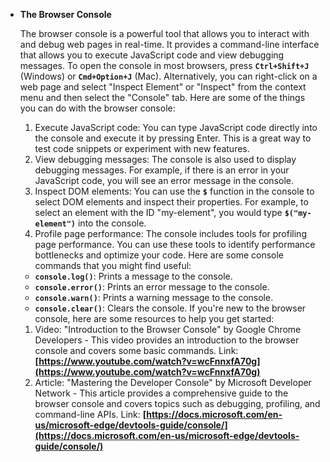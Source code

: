 - **The Browser Console**

  The browser console is a powerful tool that allows you to interact with and debug web pages in real-time. It provides a command-line interface that allows you to execute JavaScript code and view debugging messages.
  To open the console in most browsers, press **`Ctrl+Shift+J`** (Windows) or **`Cmd+Option+J`** (Mac). Alternatively, you can right-click on a web page and select "Inspect Element" or "Inspect" from the context menu and then select the "Console" tab.
  Here are some of the things you can do with the browser console:

  1. Execute JavaScript code: You can type JavaScript code directly into the console and execute it by pressing Enter. This is a great way to test code snippets or experiment with new features.
  2. View debugging messages: The console is also used to display debugging messages. For example, if there is an error in your JavaScript code, you will see an error message in the console.
  3. Inspect DOM elements: You can use the **`$`** function in the console to select DOM elements and inspect their properties. For example, to select an element with the ID "my-element", you would type **`$("my-element")`** into the console.
  4. Profile page performance: The console includes tools for profiling page performance. You can use these tools to identify performance bottlenecks and optimize your code.
     Here are some console commands that you might find useful:

  - **`console.log()`**: Prints a message to the console.
  - **`console.error()`**: Prints an error message to the console.
  - **`console.warn()`**: Prints a warning message to the console.
  - **`console.clear()`**: Clears the console.
    If you're new to the browser console, here are some resources to help you get started:

  1. Video: "Introduction to the Browser Console" by Google Chrome Developers - This video provides an introduction to the browser console and covers some basic commands.
     Link: **[https://www.youtube.com/watch?v=wcFnnxfA70g](https://www.youtube.com/watch?v=wcFnnxfA70g)**
  2. Article: "Mastering the Developer Console" by Microsoft Developer Network - This article provides a comprehensive guide to the browser console and covers topics such as debugging, profiling, and command-line APIs.
     Link: **[https://docs.microsoft.com/en-us/microsoft-edge/devtools-guide/console/](https://docs.microsoft.com/en-us/microsoft-edge/devtools-guide/console/)**

